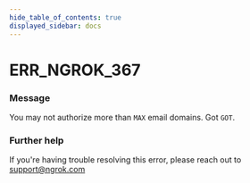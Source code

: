 ```yaml
---
hide_table_of_contents: true
displayed_sidebar: docs
---
```



# ERR_NGROK_367

### Message

You may not authorize more than `MAX` email domains. Got `GOT`.

<ErrorDetails error="err_ngrok_367" />

### Further help

If you're having trouble resolving this error, please reach out to [support@ngrok.com](mailto:support@ngrok.com?subject=Help%20with%20ERR_NGROK_367)

